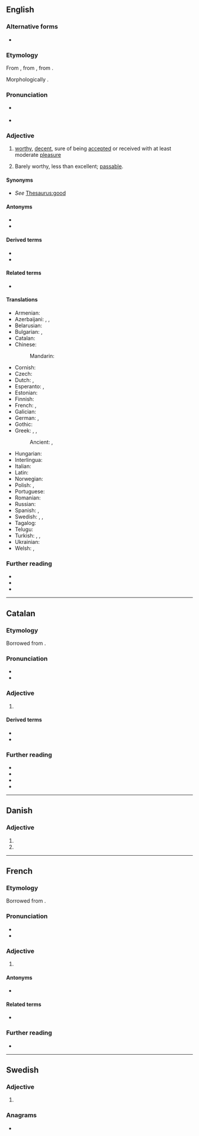 ==English==

===Alternative forms===
* {{alter|en|acceptible||dated}}

===Etymology===
{{root|en|ine-pro|*keh₂p-}}
From {{inh|en|enm|acceptable}}, from {{der|en|fro|acceptable}}, from {{der|en|LL.|acceptābilis|t=worthy of acceptance}}.

Morphologically {{suffix|en|accept|able}}.

===Pronunciation===
* {{a|US}} {{IPA|en|/æk.ˈsɛp.tə.bəl/}}
* {{audio|en|en-us-acceptable.ogg|Audio (US)}}

===Adjective===
{{en-adj}}

# [[worthy]], [[decent]], sure of being [[accept]]ed or received with at least moderate [[pleasure]]
#: {{ux|en|We need to find an '''acceptable''' present for Jeff.}}
# Barely worthy, less than excellent; [[passable]].
#: {{ux|en|The designs were '''acceptable''', but they were nothing special either.}}

====Synonyms====
* ''See'' [[Thesaurus:good]]<!--until adequate split out-->

====Antonyms====
* {{l|en|unacceptable}}
* {{l|en|inacceptable}}

====Derived terms====
* {{l|en|acceptableness}}
* {{l|en|acceptably}}

====Related terms====
* {{l|en|acceptability}}

====Translations====
{{trans-top|capable, worthy or sure of being accepted}}
* Armenian: {{t+|hy|ընդունելի}}
* Azerbaijani: {{t|az|məqbul}}, {{t|az|qəbul edilə bilən}}, {{t|az|münasib}}
* Belarusian: {{t|be|прыма́льны|m}}
* Bulgarian: {{t+|bg|приемлив}}, {{t+|bg|допустим}}
* Catalan: {{t+|ca|acceptable}}
* Chinese:
*: Mandarin: {{t|cmn|[[可]][[接受]][[的]]|tr=kě jiēshòu de}}
* Cornish: {{t|kw|kemeradow}}
* Czech: {{t+|cs|přijatelný|m}}
* Dutch: {{t+|nl|aanvaardbaar}}, {{t+|nl|acceptabel}}
* Esperanto: {{t|eo|akceptebla}}, {{t|eo|akceptinda}}
* Estonian: {{t|et|vastuvõetav}}
* Finnish: {{t+|fi|hyväksyttävä}}
* French: {{t+|fr|acceptable|m|f}}, {{t+|fr|admissible|m|f}}
* Galician: {{t+|gl|aceptable}}
* German: {{t+|de|annehmbar}}, {{t+|de|akzeptabel}}
* Gothic: {{t|got|𐌰𐌽𐌳𐌰𐌽𐌴𐌼𐍃}}
* Greek: {{t+|el|παραδεκτός}}, {{t+|el|δεκτός}}, {{t+|el|αποδεκτός}}
*: Ancient: {{t|grc|παραδεκτός}}, {{t|grc|ἀπόδεκτος}}
{{trans-mid}}
* Hungarian: {{t+|hu|elfogadható}}
* Interlingua: {{t|ia|acceptabile}}
* Italian: {{t+|it|accettabile}}
* Latin: {{t|la|acceptus}}
* Norwegian: {{t|no|antakelig}}
* Polish: {{t+|pl|akceptowalny}}, {{t+|pl|dopuszczalny}}
* Portuguese: {{t+|pt|aceitável}}
* Romanian: {{t+|ro|acceptabil}}
* Russian: {{t+|ru|прие́млемый}}
* Spanish: {{t+|es|aceptable}}, {{t|es|asumible}}
* Swedish: {{t+|sv|acceptabel}}, {{t+|sv|godtagbar}}, {{t+|sv|tacknämlig}}
* Tagalog: {{t|tl|katanggap-tanggap}}
* Telugu: {{t|te|అంగీకార యోగ్యమైన}}
* Turkish: {{t|tr|kabul edilebilir}}, {{t+|tr|uygun}}, {{t+|tr|makbul}}
* Ukrainian: {{t|uk|прийня́тний}}
* Welsh: {{t+|cy|cymeradwy}}, {{t+|cy|derbyniol}}
{{trans-bottom}}

===Further reading===
* {{R:Webster 1913}}
* {{R:Century 1911}}
* {{R:OneLook}}

----

==Catalan==

===Etymology===
Borrowed from {{bor|ca|la|acceptābilis}}.

===Pronunciation===
* {{ca-IPA}}
* {{rhymes|ca|ablə|able}}

===Adjective===
{{ca-adj|mf}}

# {{l|en|acceptable}}
#: {{ant|ca|inacceptable}}

====Derived terms====
* {{l|ca|acceptablement}}
* {{l|ca|inacceptable}}

===Further reading===
* {{R:IEC2}}
* {{R:GDLC}}
* {{R:DNV}}
* {{R:DCVB}}

----

==Danish==

===Adjective===
{{head|da|adjective form}}

# {{inflection of|da|acceptabel||def|s}}
# {{inflection of|da|acceptabel||p}}

----

==French==

===Etymology===
Borrowed from {{etyl|la|fr}} {{m|la|acceptābilis}}.

===Pronunciation===
* {{fr-IPA}}
* {{audio|fr|Fr-acceptable.ogg|Audio}}

===Adjective===
{{fr-adj}}

# {{l|en|acceptable}}

====Antonyms====
* {{l|fr|inacceptable}}

====Related terms====
* {{l|fr|accepter}}

===Further reading===
* {{R:TLFi}}

----

==Swedish==

===Adjective===
{{head|sv|adjective form}}

# {{sv-adj-form-abs-def-m|acceptabel}}

===Anagrams===
* {{anagrams|sv|a=aabcceelpt|acceptabel}}